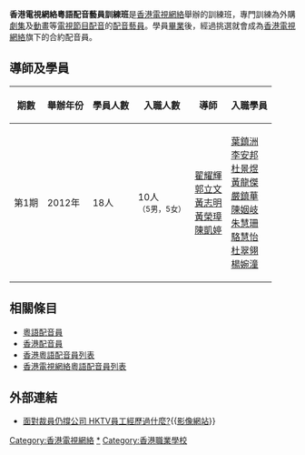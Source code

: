 '''香港電視網絡粵語配音藝員訓練班'''是[[香港電視網絡|香港電視網絡]]舉辦的訓練班，專門訓練為外購[[劇集|劇集]]及[[動畫|動畫]]等[[電視節目|電視節目]][[配音|配音]]的[[配音藝員|配音藝員]]。學員[[畢業|畢業]]後，經過挑選就會成為[[香港電視網絡|香港電視網絡]]旗下的合約配音員。

== 導師及學員 ==
{| class="wikitable"
|- bgcolor="#CCCCCC"
! 期數 || 舉辦年份 || 學員人數 || 入職人數 || 導師 || 入職學員
|-align="center"
| 第1期 || 2012年 || 18人 || 10人<br><small>（5男，5女）</small> || [[翟耀輝|翟耀輝]]<br>[[郭立文|郭立文]]<br>[[黃志明_(香港)|黃志明]]<br>[[黃榮璋|黃榮璋]]<br>[[陳凱婷|陳凱婷]] || [[葉鎮洲|葉鎮洲]]<br>[[李安邦|李安邦]]<br>[[杜景煜|杜景煜]]<br>[[黃龍傑|黃龍傑]]<br>[[嚴鎮華|嚴鎮華]]<br>[[陳姻岐|陳姻岐]]<br>[[朱慧珊_(配音員)|朱慧珊]]<br>[[駱慧怡|駱慧怡]]<br>[[杜翠翎|杜翠翎]]<br>[[楊婉潼|楊婉潼]]
|}

== 相關條目 ==
* [[粵語配音員|粵語配音員]]
* [[香港配音員|香港配音員]]
* [[香港粵語配音員列表|香港粵語配音員列表]]
* [[香港電視網絡粵語配音員列表|香港電視網絡粵語配音員列表]]

==外部連結==
{{reflist}}

* [https://web.archive.org/web/20131029010409/https://thehousenews.com/politics/%E9%9D%A2%E5%B0%8D%E8%A3%81%E5%93%A1%E4%BB%8D%E6%92%90%E5%85%AC%E5%8F%B8-hktv%E5%93%A1%E5%B7%A5%E7%B6%93%E6%AD%B7%E9%81%8E%E4%BB%80%E9%BA%BC/ 面對裁員仍撐公司 HKTV員工經歷過什麼?]{{[http://archive.is/47hmL 影像網站]}}

[[Category:香港電視網絡|Category:香港電視網絡]]
[[Category:香港配音員|*]]
[[Category:香港職業學校|Category:香港職業學校]]